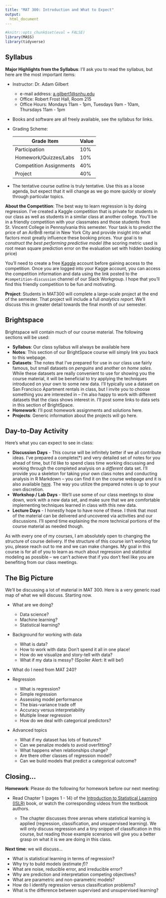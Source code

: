 ```yaml
---
title: "MAT 300: Introduction and What to Expect"
output:
  html_document
---
```


```r
#knitr::opts_chunk$set(eval = FALSE)
library(MASS)
library(tidyverse)
```

## Syllabus

**Major Highlights from the Syllabus**: I'll ask you to read the syllabus, but here are the most important items:

  + Instructor: Dr. Adam Gilbert
  
    + e-mail address: [a.gilbert1@snhu.edu](mailto:a.gilbert1@snhu.edu)
    + Office: Robert Frost Hall, Room 215
    + Office Hours: Mondays 11am - 1pm, Tuesdays 9am - 10am, Thursdays 11am - 1pm
  
  + Books and software are all freely available, see the syllabus for links.
  + Grading Scheme:
  <center> 
  Grade Item                     | Value
  -------------------------------|-----------
  Participation                  | 10%
  Homework/Quizzes/Labs          | 10%
  Competition Assignments        | 40%
  Project                        | 40%
  </center>
  
  + The tentative course outline is truly tentative. Use this as a loose agenda, but expect that it will change as we go more quickly or slowly through particular topics.

**About the Competition**: The best way to learn regression is by doing regression. I've created a Kaggle competition that is private for students in our class as well as students in a similar class at another college. You'll be in a friendly competition with your classmates and those students from St. Vincent College in Pennsylvania this semester. Your task is to predict the price of an AirBnB rental in New York City and provide insight into what factors most greatly influence these booking prices. Your goal is to *construct the best performing predictive model* (the scoring metric used is root mean square prediction error on the evaluation set with hidden booking price)

You'll need to create a free [Kaggle](https://www.kaggle.com) account before gaining access to the competition. Once you are logged into your Kagge account, you can access the competition information and data using the link posted to the `#competition-discussion` channel of our Slack Workgroup. I hope that you'll find this friendly competition to be fun and motivating.

**Project**: Students in MAT300 will complete a large-scale project at the end of the semester. That project will include a full *analytics report*. We'll discuss this in greater detail towards the final month of our semester.


## Brightspace

Brightspace will contain much of our course material. The following sections will be used:

  + **Syllabus**: Our class syllabus will always be available here
  + **Notes**: This section of our BrightSpace course will simply link you back to this webpage.
  + **Datasets**: The notes that I've prepared for use in our class use fairly famous, but small datasets on *penguins* and another on *home sales*. While these datasets are really convenient to use for showing you the course material, it will be beneficial to try applying the techniques introduced on your own to some new data. I'll typically use a dataset on San Francisco Apartment rentals in class, but I invite you to choose something you are interested in -- I'm also happy to work with different datasets that the class shows interest in. I'll post some links to data sets in this section of BrightSpace.
  + **Homework**: I'll post homework assignments and solutions here.
  + **Projects**: Generic information about the projects will go here.

## Day-to-Day Activity

Here's what you can expect to see in class:

  + **Discussion Days** - This course will be infinitely better if we all contribute ideas. I've prepared a complete(\*) and very detailed set of notes for you ahead of time, but I'd like to spend class time working discussing and working through the completed analysis on a *different* data set. I'll provide you a skeleton for taking your own class notes and conducting analysis in R Markdown -- you can find it on the course webpage and it is also available [here](https://agmath.github.io/RegressionCourse/StudentNotesTemplate.Rmd). The way you utilize the prepared notes is up to your own discretion.
  + **Workshop / Lab Days** - We'll use some of our class meetings to slow down, work with a new data set, and make sure that we are comfortable implementing techniques learned in class with this new data.
  + **Lecture Days** - I honestly hope to have none of these. I think that most of the material can be delivered and uncovered via activities and our discussions. I'll spend time explaining the more technical portions of the course material as needed though.

As with every one of my courses, I am absolutely open to changing the structure of course delivery. If the structure of this course isn't working for you, please reach out to me and we can make changes. My goal in this course is for all of you to learn as much about regression and statistical modeling as possible -- we can't achieve that if you don't feel like you are benefiting from our class meetings.

## The Big Picture

We'll be discussing a lot of material in MAT 300. Here is a very generic road map of what we will discuss. Starting now.

  + What are we doing?
  
    + Data science?
    + Machine learning?
    + Statistical learning?
    
  + Background for working with data
  
    + What is data?
    + How to work with data: Don't spend it all in one place!
    + How do we visualize and story-tell with data?
    + What if my data is messy? (Spoiler Alert: It will be!)
    
  + What do I need from MAT 240?
  + Regression
  
    + What is regression?
    + Simple regression
    + Assessing model performance
    + The bias-variance trade off
    + Accuracy versus interpretability
    + Multiple linear regression
    + How do we deal with categorical predictors?
  
  + Advanced topics
  
    + What if my dataset has lots of features?
    + Can we penalize models to avoid overfitting?
    + What happens when relationships change?
    + Are there other classes of regression model?
    + Can we build models that predict a categorical outcome?

## Closing...

**Homework**: Please do the following for homework before our next meeting:

  + Read Chapter 1 (pages 1 - 14) of the [Introduction to Statistical Learning (ISLR)](https://hastie.su.domains/ISLR2/ISLRv2_website.pdf) book, or watch the corresponding videos from the textbook authors.
  
    + The chapter discusses three arenas where statistical learning is applied (regression, classification, and unsupervised learning). We will only discuss regression and a tiny snippet of classification in this course, but reading those example scenarios will give you a better grasp on what it is we are doing in this class.

**Next time**: we will discuss...
  
  + What is statistical learning in terms of regression?
  + Why try to build models (estimate $f$)?
  + What are noise, reducible error, and irreducible error?
  + Why are prediction and interpretation competing objectives?
  + What are parametric and non-parametric models?
  + How do I identify regression versus classification problems?
  + What is the difference between supervised and unsupervised learning?